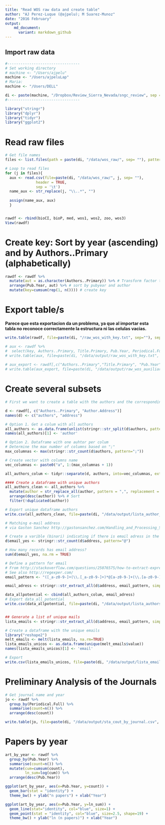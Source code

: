 ```yaml
---
title: "Read WOS raw data and create table"
author: "AJ Perez-Luque (@ajpelu); M Suarez-Munoz"
date: "2016 February"
output:  
    md_document:
      variant: markdown_github
---
```


## Import raw data

```r
#---------------------------------
# Set working directory 
# machine <- "/Users/ajpelu"
machine <- "/Users/ajpeluLap"
# Maria: 
machine <- "/Users/DELL"

di <- paste(machine, "/Dropbox/Review_Sierra_Nevada/sngc_review", sep = "")
#---------------------------------
```

```r
library("stringr") 
library("dplyr")
library("tidyr")
library("ggplot2")
```

# Read raw files

```r
# Get file names
files <- list.files(path = paste(di, "/data/wos_raw/", sep= ""), pattern= "\\.txt$")

# Loop to read files 
for (j in files){ 
  aux <- read.csv(file=paste(di, "/data/wos_raw/", j, sep= ""),
              header = TRUE,
              sep = '\t')
  name_aux <- str_replace(j, "\\..*", "") 
  
  assign(name_aux, aux)
  }


rawdf <- rbind(bioCI, bioP, med, wos1, wos2, zoo, wos3)
View(rawdf)
```

# Create key: Sort by year (ascending) and by Authors..Primary (alphabetically)

```r
rawdf <- rawdf %>% 
  mutate(aut = as.character(Authors..Primary)) %>% # Transform factor to character 
  arrange(Pub.Year, aut) %>% # sort by pubyear and author 
  mutate(key=cumsum(rep(1, n()))) # create key 
```




# Export table/s 

**Parece que esta exportacion da un problema, ya que al importar esta tabla no reconoce correctamente la estructura ni las celulas vacias.**

```r
write.table(rawdf, file=paste(di, "/raw_wos_with_key.txt", sep=""), sep="\t", row.names = FALSE) # export complete table

# aux <- rawdf %>% 
#  select(key, Authors..Primary, Title.Primary, Pub.Year, Periodical.Full, Periodical.Abbrev, Keywords) # export selected fields
# write.table(aux, file=paste(di, "/data/output/raw_wos_with_key.txt", sep=""), sep="\t", row.names = FALSE)
  
# aux_export <- rawdf[,c("Authors..Primary","Title.Primary", "Pub.Year")]
# write.table(aux_export, file=paste(di, "/data/output/raw_wos_auxiliar1.txt", sep=""), sep="\t", row.names = FALSE)
```

# Create several subsets

```r
# First we want to create a table with the authors and the corresponding author. 

d <- rawdf[, c("Authors..Primary", "Author.Address")]
names(d) <- c("authors", "address")

# Option 1. Get a colum with all authors 
all_authors <- as.data.frame(unlist(stringr::str_split(d$authors, pattern = ";")))
names(all_authors)[1] <- 'author'

# Option 2. Dataframe with one auhtor per colum 
# Determine the max number of columns based on ";"
max_columnas <- max(stringr::str_count(d$authors, pattern=";"))

# Create vector with columns name
vec_columnas <- paste0("a", 1:(max_columnas + 1))

all_authors_colum <- tidyr::separate(d, authors, into=vec_columnas, extra="merge", sep=";")

#### Create a dataframe with unique authors
all_authors_clean <- all_authors %>% 
  mutate(author = str_replace_all(author, pattern = ",", replacement = " ")) %>%  # Replace "," by " "
  arrange(desc(author)) %>% # Sort 
  filter(!duplicated(author))

# Export unique dataframe authors
write.csv(all_authors_clean, file=paste(di, "/data/output/lista_author_wos.csv", sep=""), row.names = FALSE)
```

```r
# Matching e-mail address 
# via Gaston Sanchez http://gastonsanchez.com/Handling_and_Processing_Strings_in_R.pdf 

# Create a varible (binari) indicating if there is email adress in the Address Field
d$email_yes <- stringr::str_count(d$address, pattern="@")

# How many records has email address? 
sum(d$email_yes, na.rm = TRUE)

# Define a pattern for email 
# From http://stackoverflow.com/questions/25076575/how-to-extract-expression-matching-an-email-address-in-a-text-file-using-r-or-co 
# See also http://regexper.com/ 
email_pattern <- "([_a-z0-9-]+(\\.[_a-z0-9-]+)*@[a-z0-9-]+(\\.[a-z0-9-]+)*(\\.[a-z]{2,4}))"

email_adress <- stringr::str_extract_all(d$address, email_pattern, simplify = TRUE)

data_allpotential <- cbind(all_authors_colum, email_adress)
# Export data_all_potential
write.csv(data_allpotential, file=paste(di, "/data/output/lista_authors_mails_wos.csv", sep=""), row.names = FALSE)


## Generate a list of unique mails
lista_emails <- stringr::str_extract_all(d$address, email_pattern, simplify = TRUE)

# Create a dataframe with the unique emails
library("reshape2")
melt_emails <- melt(lista_emails, na.rm=TRUE)
lista_emails_unicos <- as.data.frame(unique(melt_emails$value))
names(lista_emails_unicos)[1] <- 'email'

# Export 
write.csv(lista_emails_unicos, file=paste(di, "/data/output/lista_emails_wos.csv", sep=""), row.names = FALSE)
```
 
# Preliminary Analysis of the Journals

```r
# Get journal name and year
jo <- rawdf %>% 
  group_by(Periodical.Full) %>% 
  summarise(count=n()) %>%
  arrange(desc(count))

write.table(jo, file=paste(di, "/data/output/sta_cout_by_journal.csv", sep=""), row.names = FALSE)
```

# Papers by year 

```r
art_by_year <- rawdf %>% 
  group_by(Pub.Year) %>% 
  summarise(count=n()) %>%
  mutate(cum=cumsum(count),
         ln_sum=log(cum)) %>%
  arrange(desc(Pub.Year))

ggplot(art_by_year, aes(x=Pub.Year, y=count)) + 
  geom_bar(stat = "identity") + 
  theme_bw() + ylab("n papers") + xlab("Year")

ggplot(art_by_year, aes(x=Pub.Year, y=ln_sum)) + 
  geom_line(stat="identity", col="blue", size=1) +
  geom_point(stat = "identity", col="blue", size=2.5, shape=19) + 
  theme_bw() + ylab("ln (n papers)") + xlab("Year")
```
